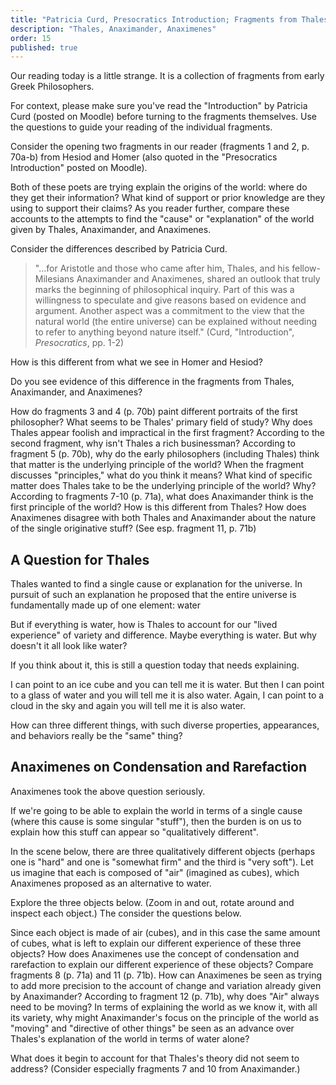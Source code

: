```yaml
---
title: "Patricia Curd, Presocratics Introduction; Fragments from Thales, Anaximander, Anaximenes"
description: "Thales, Anaximander, Anaximenes"
order: 15
published: true
---
```


Our reading today is a little strange. It is a collection of fragments from early Greek Philosophers. 

For context, please make sure you've read the "Introduction" by Patricia Curd (posted on Moodle) before turning to the fragments themselves. Use the questions to guide your reading of the individual fragments.

<QuestionBlock type="reading-content">
  Consider the opening two fragments in our reader (fragments 1 and 2, p. 70a-b) from Hesiod and Homer (also quoted in the "Presocratics Introduction" posted on Moodle). 

  <Question level={1}>Both of these poets are trying explain the origins of the world: where do they get their information?</Question>
  <Question level={1}>What kind of support or prior knowledge are they using to support their claims?</Question>
  <Question level={1} type="reading-discussion">
    As you reader further, compare these accounts to the attempts to find the "cause" or "explanation" of the world given by Thales, Anaximander, and Anaximenes.

<Answer>

Consider the differences described by Patricia Curd. 

> "...for Aristotle and those who came after him, Thales, and his fellow-Milesians Anaximander and Anaximenes, shared an outlook that truly marks the beginning of philosophical inquiry. Part of this was a willingness to speculate and give reasons based on evidence and argument. Another aspect was a commitment to the view that the natural world (the entire universe) can be explained without needing to refer to anything beyond nature itself." (Curd, "Introduction", *Presocratics*, pp. 1-2)

How is this different from what we see in Homer and Hesiod?

Do you see evidence of this difference in the fragments from Thales, Anaximander, and Anaximenes?

</Answer> 
</Question>
</QuestionBlock>

<QuestionBlock type="reading-content">
<Question level={1}>How do fragments 3 and 4 (p. 70b) paint different portraits of the first philosopher?</Question>
<Question level={2}>What seems to be Thales' primary field of study?</Question>
<Question level={2}>Why does Thales appear foolish and impractical in the first fragment?</Question>
<Question level={2}>According to the second fragment, why isn't Thales a rich businessman?</Question>
</QuestionBlock>

<QuestionBlock type="reading-content">
<Question level={1}>According to fragment 5 (p. 70b), why do the early philosophers (including Thales) think that matter is the underlying principle of the world?</Question>
<Question level={2} type="reading-discussion">When the fragment discusses "principles," what do you think it means?</Question>
<Question level={2}>What kind of specific matter does Thales take to be the underlying principle of the world? Why?</Question>
</QuestionBlock>
<QuestionBlock type="reading-content">
<Question level={1}>According to fragments 7-10 (p. 71a), what does Anaximander think is the first principle of the world? </Question>
<Question level={2} type="reading-discussion">How is this different from Thales?</Question>
</QuestionBlock>
<QuestionBlock type="reading-content">
<Question level={1}>How does Anaximenes disagree with both Thales and Anaximander about the nature of the single originative stuff? (See esp. fragment 11, p. 71b)</Question>
</QuestionBlock>

## A Question for Thales

Thales wanted to find a single cause or explanation for the universe. 
In pursuit of such an explanation he proposed that the entire universe 
is fundamentally made up of one element: water

But if everything is water, how is Thales to account for our "lived experience" of variety and difference. Maybe everything is water. But why doesn't it all look like water?
 
If you think about it, this is still a question today that needs explaining. 

I can point to an ice cube and you can tell me it is water. 
But then I can point to a glass of water and you will tell me it is also water. 
Again, I can point to a cloud in the sky and again you will tell me it is also water. 

<QuestionBlock type="reading-discussion">
<Question>How can three different things, with such diverse properties, appearances, and behaviors really be the "same" thing?</Question>
</QuestionBlock>

<span id="anaximenes-demo"/>

## Anaximenes on Condensation and Rarefaction 

Anaximenes took the above question seriously. 

If we're going to be able to explain the world in terms of a single cause (where this cause is some singular "stuff"), then the burden is on us to explain how this stuff can appear so "qualitatively different".

In the scene below, there are three qualitatively different objects (perhaps one is "hard" and one is "somewhat firm" and the third is "very soft"). Let us imagine that each is composed of "air" (imagined as cubes), which Anaximenes proposed as an alternative to water. 

Explore the three objects below. (Zoom in and out, rotate around and inspect each object.) The consider the questions below.

<BabylonViewerWrapper/>


<QuestionBlock type="reading-discussion">
<Question>Since each object is made of air (cubes), and in this case the same amount of cubes, what is left to explain our different experience of these three objects?</Question>
</QuestionBlock>

<QuestionBlock type="reading-content">
<Question level={1}>How does Anaximenes use the concept of condensation and rarefaction to explain our different experience of these objects?</Question>
</QuestionBlock>

<QuestionBlock type="reading-discussion">
<Question level={1}>Compare fragments 8 (p. 71a) and 11 (p. 71b). How can Anaximenes be seen as trying to add more precision to the account of change and variation already given by Anaximander?</Question>
</QuestionBlock>

<QuestionBlock type="reading-content">
<Question level={1}>According to fragment 12 (p. 71b), why does "Air" always need to be moving?</Question>
</QuestionBlock>


<QuestionBlock type="reading-discussion">
<Question level={1}>In terms of explaining the world as we know it, with all its variety, why might Anaximander's focus on the principle of the world as "moving" and "directive of other things" be seen as an advance over Thales's explanation of the world in terms of water alone? </Question>

<Question level={2}>What does it begin to account for that Thales's theory did not seem to address?  (Consider especially fragments 7 and 10 from Anaximander.)</Question>
</QuestionBlock>